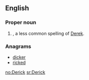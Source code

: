 ==English==

===Proper noun===
{{en-proper noun}}

# {{given name|male|from=Germanic}}, a less common spelling of [[Derek]].

===Anagrams===
* [[dicker#English|dicker]]
* [[ricked#English|ricked]]

[[no:Derick]]
[[sr:Derick]]